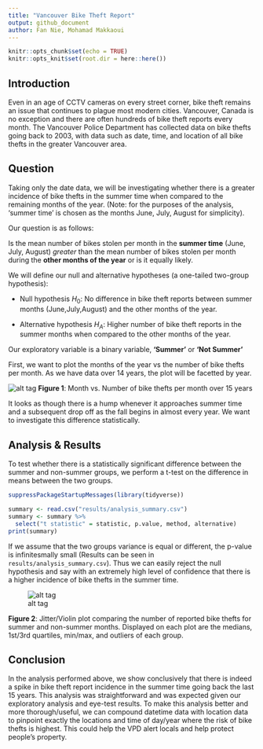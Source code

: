 ```yaml
---
title: "Vancouver Bike Theft Report"
output: github_document
author: Fan Nie, Mohamad Makkaoui
---
```


```r
knitr::opts_chunk$set(echo = TRUE)
knitr::opts_knit$set(root.dir = here::here())
```

## Introduction

Even in an age of CCTV cameras on every street corner, bike theft remains an issue that continues to plague most modern cities. 
Vancouver, Canada is no exception and there are often hundreds of bike theft reports every month. The Vancouver Police Department has 
collected data on bike thefts going back to 2003, with data such as date, time, and location of all bike thefts in the greater Vancouver area.

## Question

Taking only the date data, we will be investigating whether there is a greater incidence of bike thefts in the summer time when compared to the remaining months of the year.
(Note: for the purposes of the analysis, 'summer time' is chosen as the months June, July, August for simplicity).

Our question is as follows: 

Is the mean number of bikes stolen per month in the **summer time** (June, July, August) *greater* than the mean number of bikes stolen per month during the **other months of the year** or is it equally likely. 

We will define our null and alternative hypotheses (a one-tailed two-group hypothesis): 

  * Null hypothesis $H_0$: No difference in bike theft reports between summer months (June,July,August) and the other months of the year.
  
  * Alternative hypothesis $H_A$: Higher number of bike theft reports in the summer months when compared to the other months of the year.

Our exploratory variable is a binary variable, **‘Summer’** or **‘Not Summer’** 

First, we want to plot the months of the year vs the number of bike thefts per month. As we have data over 14 years, the plot will be facetted by year.

![alt tag](../results/figures/viz_exploratory.png)
**Figure 1**: Month vs. Number of bike thefts per month over 15 years


It looks as though there is a hump whenever it approaches summer time and a subsequent drop off as the fall begins in almost every year. We want to investigate this difference statistically.

## Analysis & Results

To test whether there is a statistically significant difference between the summer and non-summer groups, we perform a t-test on the difference in means between the two groups.

```r
suppressPackageStartupMessages(library(tidyverse))
```

```r
summary <- read.csv("results/analysis_summary.csv")
summary <- summary %>%
  select("t statistic" = statistic, p.value, method, alternative)
print(summary)
```

If we assume that the two groups variance is equal or different, the p-value is infinitesmally small (Results can be seen in `results/analysis_summary.csv`). Thus we can easily reject the null hypothesis and say with an extremely high level of confidence that there is a higher incidence of bike thefts in the summer time.

![alt tag](../results/figures/bike_boxplot.png)

**Figure 2**: Jitter/Violin plot comparing the number of reported bike thefts for summer and non-summer months. Displayed on each plot are the medians, 1st/3rd quartiles, min/max, and outliers of each group.

## Conclusion

In the analysis performed above, we show conclusively that there is indeed a spike in bike theft report incidence in the summer time going back the last 15 years. This analysis was straightforward and was expected given our exploratory analysis and eye-test results. To make this analysis better and more thorough/useful, we can compound datetime data with location data to pinpoint exactly the locations and time of day/year where the risk of bike thefts is highest. This could help the VPD alert locals and help protect people's property.